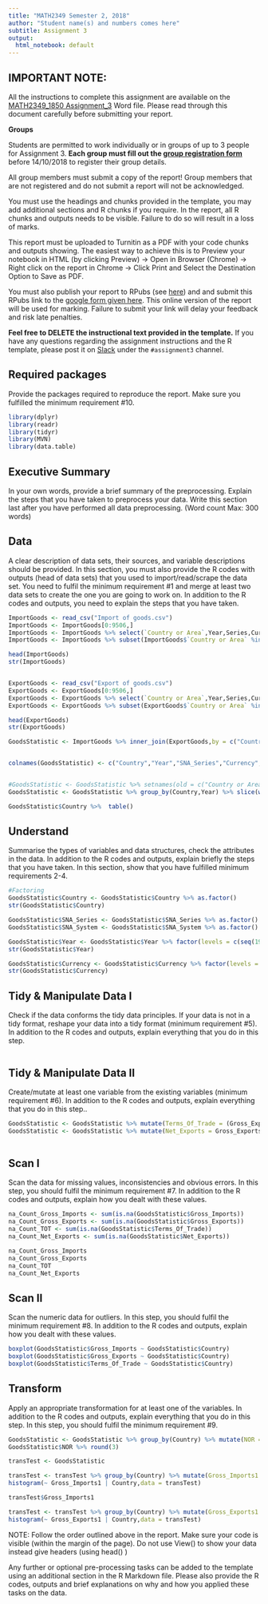 ---
title: "MATH2349 Semester 2, 2018"
author: "Student name(s) and numbers comes here"
subtitle: Assignment 3
output:
  html_notebook: default
---


## IMPORTANT NOTE: 

All the instructions to complete this assignment are available on the [MATH2349_1850 Assignment_3](https://drive.google.com/open?id=106_Wt_fPzf8Itfhmaf1mo0GsunqMbpwg4dVKc-m1fnA) Word file. Please read through this document carefully before submitting your report.

**Groups**

Students are permitted to work individually or in groups of up to 3 people for Assignment 3. **Each group must fill out the [group registration form](https://docs.google.com/forms/d/e/1FAIpQLScrQW4KC9ngITARfe8JjEDKNxXX-ZwbrvI4942bGNkqf2CSOw/viewform?usp=sf_link)** before 14/10/2018 to register their group details. 


All group members must submit a copy of the report! Group members that are not registered and do not submit a report will not be acknowledged.


You must use the headings and chunks provided in the template, you may add additional sections and R chunks if you require. In the report, all R chunks and outputs needs to be visible. Failure to do so will result in a loss of marks. 


This report must be uploaded to Turnitin as a PDF with your code chunks and outputs showing. The easiest way to achieve this is to Preview your notebook in HTML (by clicking Preview) → Open in Browser (Chrome) → Right click on the report in Chrome → Click Print and Select the Destination Option to Save as PDF.


You must also publish your report to RPubs (see [here](https://astral-theory-157510.appspot.com/secured/RBootcamp_Course_04.html#creating_an_r_markdown_document_in_r_studio)) and and submit this RPubs link to the [google form given here](https://docs.google.com/forms/d/e/1FAIpQLScp7o65p0ffYILhyQF98rDr66ODkKEq0McHCU0pAq1wV1nrxg/viewform?usp=sf_link). This online version of the report will be used for marking. Failure to submit your link will delay your feedback and risk late penalties.


**Feel free to DELETE the instructional text provided in the template.** If you have any questions regarding the assignment instructions and the R template, please post it on [Slack](https://math2349-1850.slack.com) under the `#assignment3` channel. 


## Required packages 


Provide the packages required to reproduce the report. Make sure you fulfilled the minimum requirement #10.

```{r}

library(dplyr)
library(readr)
library(tidyr)
library(MVN)
library(data.table)

```


## Executive Summary 


In your own words, provide a brief summary of the preprocessing. Explain the steps that you have taken to preprocess your data. Write this section last after you have performed all data preprocessing. (Word count Max: 300 words)


## Data 

A clear description of data sets, their sources, and variable descriptions should be provided. In this section, you must also provide the R codes with outputs (head of data sets) that you used to import/read/scrape the data set. You need to fulfil the minimum requirement #1 and merge at least two data sets to create the one you are going to work on. In addition to the R codes and outputs, you need to explain the steps that you have taken.


```{r}

ImportGoods <- read_csv("Import of goods.csv")
ImportGoods <- ImportGoods[0:9506,]
ImportGoods <- ImportGoods %>% select(`Country or Area`,Year,Series,Currency,`SNA System`,Value)
ImportGoods <- ImportGoods %>% subset(ImportGoods$`Country or Area` %in% c("United Kingdom","United States","Japan","Germany","Australia","Canada","France") & ImportGoods$Year %in% c(seq(1970,2010)))

head(ImportGoods)
str(ImportGoods)


ExportGoods <- read_csv("Export of goods.csv")
ExportGoods <- ExportGoods[0:9506,]
ExportGoods <- ExportGoods %>% select(`Country or Area`,Year,Series,Currency,`SNA System`,Value)
ExportGoods <- ExportGoods %>% subset(ExportGoods$`Country or Area` %in% c("United Kingdom","United States","Japan","Germany","Australia","Canada","France") & ExportGoods$Year %in% c(seq(1970,2010)))

head(ExportGoods)
str(ExportGoods)

GoodsStatistic <- ImportGoods %>% inner_join(ExportGoods,by = c("Country or Area","Year","Series","SNA System","Currency"))


colnames(GoodsStatistic) <- c("Country","Year","SNA_Series","Currency","SNA_System","Gross_Imports","Gross_Exports")


#GoodsStatistic <- GoodsStatistic %>% setnames(old = c("Country or Area","Year","Series","SNA System","Currency","Value.x","Value.y"),new = c("Country","Year","Series","SNA_System","Currency","Gross_Imports","Gross_Exports"))
GoodsStatistic <- GoodsStatistic %>% group_by(Country,Year) %>% slice(which.max(SNA_System))

GoodsStatistic$Country %>%  table()


```

## Understand 

Summarise the types of variables and data structures, check the attributes in the data. In addition to the R codes and outputs, explain briefly the steps that you have taken. In this section, show that you have fulfilled minimum requirements 2-4.

```{r}

#Factoring
GoodsStatistic$Country <- GoodsStatistic$Country %>% as.factor()
str(GoodsStatistic$Country)

GoodsStatistic$SNA_Series <- GoodsStatistic$SNA_Series %>% as.factor()
GoodsStatistic$SNA_System <- GoodsStatistic$SNA_System %>% as.factor()

GoodsStatistic$Year <- GoodsStatistic$Year %>% factor(levels = c(seq(1970,2010)),labels = c(seq(1970,2010)), ordered = TRUE) 
str(GoodsStatistic$Year)

GoodsStatistic$Currency <- GoodsStatistic$Currency %>% factor(levels = c("1999 FRF euro / euro","1999 DEM euro / euro","Euro","Australian dollar","Canadian dollar","yen","pound sterling","US dollar"),labels = c("EUR","EUR","EUR","AUD","CAD","JPY","GBP","USD"),ordered = FALSE) 
str(GoodsStatistic$Currency)


```


##	Tidy & Manipulate Data I 

Check if the data conforms the tidy data principles. If your data is not in a tidy format, reshape your data into a tidy format (minimum requirement #5). In addition to the R codes and outputs, explain everything that you do in this step.


```{r}



```

##	Tidy & Manipulate Data II 

Create/mutate at least one variable from the existing variables (minimum requirement #6). In addition to the R codes and outputs, explain everything that you do in this step..

```{r}


GoodsStatistic <- GoodsStatistic %>% mutate(Terms_Of_Trade = (Gross_Exports / Gross_Imports)*100)
GoodsStatistic <- GoodsStatistic %>% mutate(Net_Exports = Gross_Exports - Gross_Imports)
  

```


##	Scan I 

Scan the data for missing values, inconsistencies and obvious errors. In this step, you should fulfil the minimum requirement #7. In addition to the R codes and outputs, explain how you dealt with these values.

```{r}

na_Count_Gross_Imports <- sum(is.na(GoodsStatistic$Gross_Imports))
na_Count_Gross_Exports <- sum(is.na(GoodsStatistic$Gross_Exports))
na_Count_TOT <- sum(is.na(GoodsStatistic$Terms_Of_Trade))
na_Count_Net_Exports <- sum(is.na(GoodsStatistic$Net_Exports))

na_Count_Gross_Imports
na_Count_Gross_Exports
na_Count_TOT
na_Count_Net_Exports

```


##	Scan II

Scan the numeric data for outliers. In this step, you should fulfil the minimum requirement #8. In addition to the R codes and outputs, explain how you dealt with these values.

```{r}

boxplot(GoodsStatistic$Gross_Imports ~ GoodsStatistic$Country)
boxplot(GoodsStatistic$Gross_Exports ~ GoodsStatistic$Country)
boxplot(GoodsStatistic$Terms_Of_Trade ~ GoodsStatistic$Country)

```


##	Transform 

Apply an appropriate transformation for at least one of the variables. In addition to the R codes and outputs, explain everything that you do in this step. In this step, you should fulfil the minimum requirement #9.

```{r}

GoodsStatistic <- GoodsStatistic %>% group_by(Country) %>% mutate(NOR = (Gross_Imports- min(Gross_Imports)) /(max(Gross_Imports)-min(Gross_Imports)))
GoodsStatistic$NOR %>% round(3)

transTest <- GoodsStatistic

transTest <- transTest %>% group_by(Country) %>% mutate(Gross_Imports1 = scale(Gross_Imports,center = TRUE,scale = TRUE))
histogram(~ Gross_Imports1 | Country,data = transTest)

transTest$Gross_Imports1

transTest <- transTest %>% group_by(Country) %>% mutate(Gross_Exports1 = scale(Gross_Exports,center = TRUE,scale = TRUE))
histogram(~ Gross_Exports1 | Country,data = transTest) 

```


NOTE: Follow the order outlined above in the report. Make sure your code is visible (within the margin of the page). Do not use View() to show your data instead give headers (using head() )


Any further or optional pre-processing tasks can be added to the template using an additional section in the R Markdown file. Please also provide the R codes, outputs and brief explanations on why and how you applied these tasks on the data.

<br>
<br>
